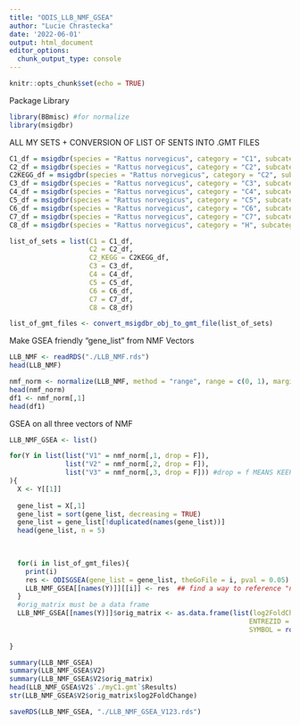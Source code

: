 ```yaml
---
title: "ODIS_LLB_NMF_GSEA"
author: "Lucie Chrastecka"
date: '2022-06-01'
output: html_document
editor_options: 
  chunk_output_type: console
---
```


```r
knitr::opts_chunk$set(echo = TRUE)
```

Package Library
```r
library(BBmisc) #for normalize
library(msigdbr)
```

ALL MY SETS + CONVERSION OF LIST OF SENTS INTO .GMT FILES
```r
C1_df = msigdbr(species = "Rattus norvegicus", category = "C1", subcategory = "")
C2_df = msigdbr(species = "Rattus norvegicus", category = "C2", subcategory = "CGP")
C2KEGG_df = msigdbr(species = "Rattus norvegicus", category = "C2", subcategory = "CP:KEGG")
C3_df = msigdbr(species = "Rattus norvegicus", category = "C3", subcategory = "MIR:MIRDB")
C4_df = msigdbr(species = "Rattus norvegicus", category = "C4", subcategory = "CGN")
C5_df = msigdbr(species = "Rattus norvegicus", category = "C5", subcategory = "BP")
C6_df = msigdbr(species = "Rattus norvegicus", category = "C6", subcategory = "")
C7_df = msigdbr(species = "Rattus norvegicus", category = "C7", subcategory = "IMMUNESIGDB")
C8_df = msigdbr(species = "Rattus norvegicus", category = "H", subcategory = "")

list_of_sets = list(C1 = C1_df,
                    C2 = C2_df,
                    C2_KEGG = C2KEGG_df,
                    C3 = C3_df,
                    C4 = C4_df,
                    C5 = C5_df,
                    C6 = C6_df,
                    C7 = C7_df,
                    C8 = C8_df)

list_of_gmt_files <- convert_msigdbr_obj_to_gmt_file(list_of_sets)
```

Make GSEA friendly "gene_list" from NMF Vectors
```r
LLB_NMF <- readRDS("./LLB_NMF.rds")
head(LLB_NMF)

nmf_norm <- normalize(LLB_NMF, method = "range", range = c(0, 1), margin = 1L, on.constant = "quiet")
head(nmf_norm)
df1 <- nmf_norm[,1]
head(df1)

```

GSEA on all three vectors of NMF
```r

LLB_NMF_GSEA <- list()

for(Y in list(list("V1" = nmf_norm[,1, drop = F]),
              list("V2" = nmf_norm[,2, drop = F]),
              list("V3" = nmf_norm[,3, drop = F])) #drop = f MEANS KEEP IT AS A MATRIX WITH COLLUMNS AND 
){
  X <- Y[[1]]
  
  gene_list = X[,1]
  gene_list = sort(gene_list, decreasing = TRUE)
  gene_list = gene_list[!duplicated(names(gene_list))]
  head(gene_list, n = 5)
  

  
  for(i in list_of_gmt_files){
    print(i)
    res <- ODISGSEA(gene_list = gene_list, theGoFile = i, pval = 0.05)
    LLB_NMF_GSEA[[names(Y)]][[i]] <- res  ## find a way to reference "nmf_norm" and "nmf_norm_org"
  }
  #orig_matrix must be a data frame
  LLB_NMF_GSEA[[names(Y)]]$orig_matrix <- as.data.frame(list(log2FoldChange = gene_list,
                                                            ENTREZID = row.names(X),
                                                            SYMBOL = row.names(X)))
  
}

summary(LLB_NMF_GSEA)
summary(LLB_NMF_GSEA$V2)
summary(LLB_NMF_GSEA$V2$orig_matrix)
head(LLB_NMF_GSEA$V2$`./myC1.gmt`$Results)
str(LLB_NMF_GSEA$V2$orig_matrix$log2FoldChange)

saveRDS(LLB_NMF_GSEA, "./LLB_NMF_GSEA_V123.rds")

```